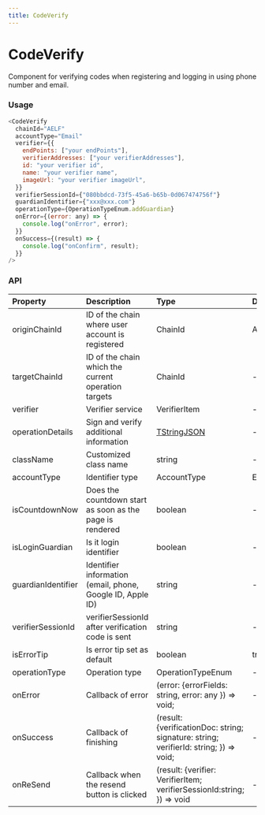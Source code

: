 ```yaml
---
title: CodeVerify
---
```


# CodeVerify

Component for verifying codes when registering and logging in using phone number and email.

### Usage

```javascript
<CodeVerify
  chainId="AELF"
  accountType="Email"
  verifier={{
    endPoints: ["your endPoints"],
    verifierAddresses: ["your verifierAddresses"],
    id: "your verifier id",
    name: "your verifier name",
    imageUrl: "your verifier imageUrl",
  }}
  verifierSessionId={"080bbdcd-73f5-45a6-b65b-0d067474756f"}
  guardianIdentifier={"xxx@xxx.com"}
  operationType={OperationTypeEnum.addGuardian}
  onError={(error: any) => {
    console.log("onError", error);
  }}
  onSuccess={(result) => {
    console.log("onConfirm", result);
  }}
/>
```

### API

| Property           | Description                                                | Type                                                                                    | Default | Version |
| :----------------- | :--------------------------------------------------------- | :-------------------------------------------------------------------------------------- | :------ | :------ |
| originChainId      | ID of the chain where user account is registered           | ChainId                                                                                 | AELF    | V1.5.1  |
| targetChainId      | ID of the chain which the current operation targets        | ChainId                                                                                 | -       | V1.5.1  |
| verifier           | Verifier service                                           | VerifierItem                                                                            | -       |         |
| operationDetails   | Sign and verify additional information                     | [TStringJSON](./Interface)                               | -       |         |
| className          | Customized class name                                      | string                                                                                  | -       |         |
| accountType        | Identifier type                                            | AccountType                                                                             | Email   |         |
| isCountdownNow     | Does the countdown start as soon as the page is rendered   | boolean                                                                                 | -       |         |
| isLoginGuardian    | Is it login identifier                                     | boolean                                                                                 | -       |         |
| guardianIdentifier | Identifier information (email, phone, Google ID, Apple ID) | string                                                                                  | -       |         |
| verifierSessionId  | verifierSessionId after verification code is sent          | string                                                                                  | -       |         |
| isErrorTip         | Is error tip set as default                                | boolean                                                                                 | true    |         |
| operationType      | Operation type                                             | OperationTypeEnum                                                                       | -       |         |
| onError            | Callback of error                                          | (error: \{errorFields: string, error: any \}) => void;                                  | -       |         |
| onSuccess          | Callback of finishing                                      | (result: \{verificationDoc: string; signature: string; verifierId: string; \}) => void; | -       |         |
| onReSend           | Callback when the resend button is clicked                 | (result: \{verifier: VerifierItem; verifierSessionId:string; \}) => void                | -       |         |
